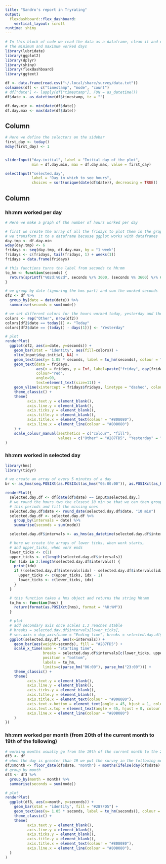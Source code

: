 ```yaml
---
title: "Sandro's report in Tryrating"
output:
  flexdashboard::flex_dashboard:
    vertical_layout: scroll
runtime: shiny
---
```


```r
# In this block of code we read the data as a dataframe, clean it and define
# the minimum and maximum worked days
library(lubridate)
library(ggplot2)
library(dplyr)
library(shiny)
library(flexdashboard)
library(ggtext)

df <- data.frame(read.csv("~/.local/share/survey/data.txt"))
colnames(df) <- c("timestamp", "mode", "count")
# df["date"] <- lapply(df["timestamp"], FUN = as_datetime())
df$date <- as_datetime(df$timestamp, tz = "")

df.day.min <- min(date(df$date))
df.day.max <- max(date(df$date))
```

Column {.sidebar}
-----------------------------------------------------------------------


```r
# Here we define the selectors on the sidebar
first_day <- today()
mday(first_day) <- 1


sliderInput("day.initial", label = "Initial day of the plot",
            min = df.day.min, max = df.day.max, value = first_day)

selectInput("selected.day",
            label = "Day in which to see hours",
            choices = sort(unique(date(df$date)), decreasing = TRUE))

```

Column
----------------------------------
### hh:mm worked per day

```r
# Here we make a graph of the number of hours worked per day

# first we create the array of all the fridays to plot them in the graph later
# we transform it to a dataframe because ggplot works with dataframes
day.tmp <- df.day.min
wday(day.tmp) <- 6
fridays <- seq(day.tmp, df.day.max, by = "1 week")
fridays <- c(fridays, tail(fridays, 1) + weeks(1))
fridays = data.frame(fridays)

# this functions turns the label from seconds to hh:mm
to_hm <- function(seconds) {
  return(sprintf("%02d:%02d", seconds %/% 3600, (seconds %% 3600) %/% 60))
}

# we group by date (ignoring the hms part) and sum the worked seconds
df2 <- df %>%
  group_by(date = date(date)) %>%
  summarise(seconds = sum(mode))

# we set different colors for the hours worked today, yesterday and the other days
colors <- rep("Other", nrow(df2))
colors[df2$date == today()] <- "Today"
colors[df2$date == (today() - days(1))] <- "Yesterday"

# plot
renderPlot(
  ggplot(df2, aes(x=date, y=seconds)) +
    geom_bar(stat = "identity", aes(fill=colors)) +
    xlim(input$day.initial, NA) +
    geom_text(aes(y= 1.05 * seconds, label = to_hm(seconds), colour = "#808080"), vjust=0, size = 3, show.legend = FALSE) +
    geom_text(data = fridays,
              aes(x = fridays, y = Inf, label=paste("friday", day(fridays), "\n"), hjust = 1),
              colour="red",
              angle=90,
              text=element_text(size=11)) +
    geom_vline(xintercept = fridays$fridays, linetype = "dashed", colour = "red") +
    theme_classic() +
    theme(
          axis.text.y = element_blank(),
          axis.line.y = element_blank(),
          axis.ticks.y = element_blank(),
          axis.title.y = element_blank(),
          axis.title.x = element_text(colour = "#808080"),
          axis.line.x = element_line(colour = "#808080")
    ) +
    scale_colour_manual(aesthetics = c("colour", "fill"),
                        values = c("Other" = "#287FD5", "Yesterday" = "#3333FF", "Today" = "#001580"))
)
```

### hh:mm worked in selected day

```r
library(hms)
library(tidyr)

# we create an array of every 5 minutes of a day
br <- as_hms(seq.POSIXt(as.POSIXct(as_hms("05:00:00")), as.POSIXct(as_hms("23:00:00")), by="5 min"))

renderPlot({
  selected.day.df <- df[date(df$date) == input$selected.day,]
  # we round the hours two the closest 10 min so that we can then group by
  # this periods and fill the missing ones
  selected.day.df$date <- round_date(selected.day.df$date, "10 min")
  selected.day.df <- selected.day.df %>%
    group_by(intervals = date) %>%
    summarise(seconds = sum(mode))

  selected.day.df$intervals <- as_hms(as_datetime(selected.day.df$intervals, tz = ""))

  # here we create the arrays of lower ticks, when work starts,
  # and upper_ticks, when work ends
  lower_ticks <- c(1)
  upper_ticks <- c(length(selected.day.df$intervals))
  for (idx in 2:length(selected.day.df$intervals)) {
    print(idx)
    if ((selected.day.df$intervals[idx] - selected.day.df$intervals[idx - 1]) > minutes(10)) {
      upper_ticks <- c(upper_ticks, idx - 1)
      lower_ticks <- c(lower_ticks, idx)
    }
  }

  # this function takes a hms object and returns the string hh:mm
  to_hm <- function(hms) {
    return(format(as.POSIXct(hms), format = "%H:%M"))
  }

  # plot
  # add secondary axis once scales 1.3 reaches stable
  # breaks = selected.day.df$intervals[lower_ticks],
  # sec.axis = dup_axis(name = "Ending time", breaks = selected.day.df$intervals[upper_ticks]),
  ggplot(selected.day.df, aes(x=intervals)) +
    geom_bar(aes(weight=seconds), fill = "#287FD5") +
    scale_x_time(name = "Starting time",
                 breaks = selected.day.df$intervals[c(lower_ticks, upper_ticks)],
                 position = "bottom",
                 labels = to_hm,
                 limits=c(parse_hm("06:00"), parse_hm("23:00"))) +
    theme_classic() +
    theme(
          axis.text.y = element_blank(),
          axis.line.y = element_blank(),
          axis.ticks.y = element_blank(),
          axis.title.y = element_blank(),
          axis.title.x = element_text(colour = "#808080"),
          axis.text.x.bottom = element_text(angle = 45, hjust = 1, colour = "#808080"),
          axis.text.x.top = element_text(angle = 45, hjust = 0, colour = "#808080"),
          axis.line.x = element_line(colour = "#808080")
    )
})
```



### hh:mm worked per month (from 20th of the current month to 19th of the following)

```r
# working months usually go from the 19th of the current month to the 20th of the following
df3 <- df
# when the day is greater than 19 we put the survey in the following month
df3$month <- floor_date(df$date, "month") + months(ifelse(day(df$date) > 19, 0, -1))
# group by month
df3 <- df3 %>%
  group_by(month = month) %>%
  summarise(seconds = sum(mode))

# plot
renderPlot(
  ggplot(df3, aes(x=month, y=seconds)) +
    geom_bar(stat = "identity", fill = "#287FD5") +
    geom_text(aes(y= 1.05 * seconds, label = to_hm(seconds)), colour = "#808080", vjust=0) +
    theme_classic() +
    theme(
          axis.text.y = element_blank(),
          axis.line.y = element_blank(),
          axis.ticks.y = element_blank(),
          axis.title.y = element_blank(),
          axis.title.x = element_text(colour = "#808080"),
          axis.line.x = element_line(colour = "#808080"),
  )
)
```
